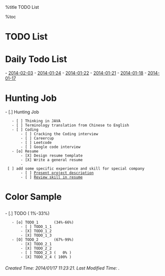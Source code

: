%title TODO List 

%toc

<h1 class="justcenter"> TODO List </h1>

= Daily Todo List =


- [[2014-02-03]]
- [[2014-01-24]]
- [[2014-01-22]]
- [[2014-01-21]]
- [[2014-01-18]]
- [[2014-01-17]]

= Hunting Job =

- [.] Hunting Job
    - [ ] Thinking in JAVA
    - [ ] Terminology translation from Chinese to English
    - [ ] Coding
        - [ ] Cracking the Coding interview
        - [ ] Careercup
        - [ ] Leetcode
        - [ ] Google code interview
    - [o] Resume
        - [X] Design resume template
        - [X] Write a general resume
        - [ ] add some specific experience and skill for special company 
        - [ ] [[../project_description|Present project description]]
        - [ ] [[../review/index|Review skill in resume]]

<h1> Color Sample </h1>

- [.] TODO             ( 1%-33%)
    - [o] TODO_1       (34%-66%)
        - [ ] TODO_1_1
        - [X] TODO_1_2
        - [X] TODO_1_3
    - [O] TODO_2       (67%-99%)
        - [X] TODO_2_1
        - [X] TODO_2_2
        - [ ] TODO_2_3 (   0% )
        - [X] TODO_2_4 ( 100% )

<h6 class="timestamp"> Created Time: 2014/01/17 11:23:21.      Last Modified Time:  . </h6>

